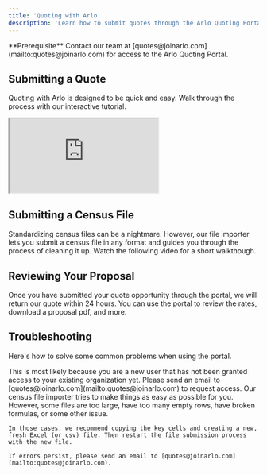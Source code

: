 ```yaml
---
title: 'Quoting with Arlo'
description: 'Learn how to submit quotes through the Arlo Quoting Portal'
---
```


<Info>
  **Prerequisite** Contact our team at [quotes@joinarlo.com](mailto:quotes@joinarlo.com) for access to the Arlo Quoting Portal.
</Info>


## Submitting a Quote 
Quoting with Arlo is designed to be quick and easy. Walk through the process with our interactive tutorial.  

<iframe src="https://demo.arcade.software/RyZ71qqlDO9oMXZCZAhM?embed&embed_mobile=inline&embed_desktop=inline&show_copy_link=true" className="w-full aspect-video"></iframe>


## Submitting a Census File
Standardizing census files can be a nightmare. However, our file importer lets you submit a census file in any format and guides you through the process of cleaning it up. Watch the following video for a short walkthough.


## Reviewing Your Proposal
Once you have submitted your quote opportunity through the portal, we will return our quote within 24 hours. You can use the portal to review the rates, download a proposal pdf, and more.



## Troubleshooting

Here's how to solve some common problems when using the portal.

<AccordionGroup>
  <Accordion title="I can't see any submissions">
    This is most likely because you are a new user that has not been granted access to your existing organization yet. Please send an email to [quotes@joinarlo.com](mailto:quotes@joinarlo.com) to request access.
  </Accordion>
  <Accordion title="The census file importer is not allowing me to submit my census">
    Our census file importer tries to make things as easy as possible for you. However, some files are too large, have too many empty rows, have broken formulas, or some other issue.
    
    In those cases, we recommend copying the key cells and creating a new, fresh Excel (or csv) file. Then restart the file submission process with the new file.

    If errors persist, please send an email to [quotes@joinarlo.com](mailto:quotes@joinarlo.com).
  </Accordion>
</AccordionGroup>
